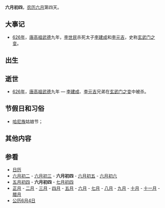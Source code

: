 {{Lunar06Calendar}}
'''六月初四'''，[[农历|农历]][[六月_(农历)|六月]]第四天。

==大事记==
*[[626年|626年]]，[[唐高祖|唐高祖]][[武德|武德]]九年，[[李世民|李世民]]杀死太子[[李建成|李建成]]和[[李元吉|李元吉]]，史称[[玄武门之变|玄武门之变]]。

==出生==

==逝世==
*[[626年|626年]]，[[唐高祖|唐高祖]][[武德|武德]]九年 — [[李建成|李建成]]、[[李元吉|李元吉]]兄弟在[[玄武门之变|玄武门之变]]中被杀。

==节假日和习俗==
*[[哈尼族|哈尼族]]姑娘节；

==其他内容==

==参看==
*[[历史上的今天|日历]]
*[[六月初二|六月初二]] - [[六月初三|六月初三]] - '''六月初四''' - [[六月初五|六月初五]] - [[六月初六|六月初六]] 
*[[五月初四|五月初四]] - '''六月初四''' - [[七月初四|七月初四]]
*[[正月|正月]] - [[二月_(农历)|二月]] - [[三月_(农历)|三月]] - [[四月_(农历)|四月]] - [[五月_(农历)|五月]] - [[六月_(农历)|六月]] - [[七月_(农历)|七月]] - [[八月_(农历)|八月]] - [[九月_(农历)|九月]] - [[十月_(农历)|十月]] - [[十一月_(农历)|十一月]] - [[腊月|腊月]]
*[[公历|公历]][[6月4日|6月4日]]